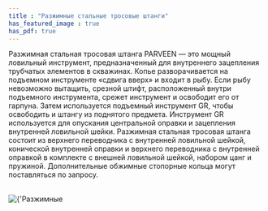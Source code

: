 ```yaml
---
title : "Разжимные стальные тросовые штанги"
has_featured_image : true
has_pdf: true
---
```


Разжимная стальная тросовая штанга PARVEEN — это мощный ловильный инструмент, предназначенный для внутреннего зацепления трубчатых элементов в скважинах.
Копье разворачивается на подъемном инструменте «сдвига вверх» и входит в рыбу. Если рыбу невозможно вытащить, срезной штифт, расположенный внутри подъемного инструмента, срежет инструмент и освободит его от гарпуна.
Затем используется подъемный инструмент GR, чтобы освободить и штангу из поднятого предмета. Инструмент GR используется для опускания центральной оправки и зацепления внутренней ловильной шейки. Разжимная стальная тросовая штанга состоит из верхнего переводника с внутренней ловильной шейкой, конической внутренней оправки и верхнего переводника с внутренней оправкой в комплекте с внешней ловильной шейкой, набором цанг и пружиной. Дополнительные обжимные стопорные кольца могут поставляться по запросу.

<br />
<Image src={image} alt={'Разжимные стальные тросовые штанги'} />